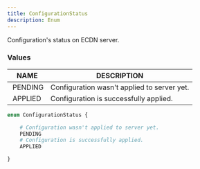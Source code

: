 ```yaml
---
title: ConfigurationStatus
description: Enum
---
```


Configuration's status on ECDN server.

### Values

| NAME | DESCRIPTION |
| - | - |
| PENDING | Configuration wasn't applied to server yet. |
| APPLIED | Configuration is successfully applied. |
	
```graphql
enum ConfigurationStatus {

	# Configuration wasn't applied to server yet.
	PENDING
	# Configuration is successfully applied.
	APPLIED

}
```

